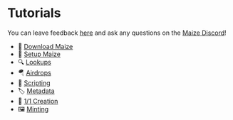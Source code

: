 # Tutorials

You can leave feedback [here](https://forms.office.com/r/98s77PnLPb) and ask any questions on the [Maize Discord](https://discord.gg/gKxvUjRpvw)!

- 🌽 [Download Maize](tutorials/download-maize)
- 🦄 [Setup Maize](tutorials/setup-maize)
- 🔍 [Lookups](tutorials/lookups)
- 🪂 [Airdrops](tutorials/airdrops)
- 📜 [Scripting](tutorials/scripting)
- 🏷 [Metadata](tutorials/metadata)
- 🤖 [1/1 Creation](tutorials/one-of-one-creation)
- 🖼️ [Minting](tutorials/minting)